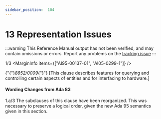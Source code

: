 ```yaml
---
sidebar_position:  104
---
```


# 13 Representation Issues

:::warning
This Reference Manual output has not been verified,
and may contain omissions or errors.
Report any problems on the [tracking issue](https://github.com/ada-lang-io/ada-lang-io/issues/20)
:::


<MarginText>1/3</MarginText>
<MarginInfo items={["AI95-00137-01", "AI05-0299-1"]} />
<p>{"{"}<em>8652/0009</em>{"}"} [This clause describes features for querying and controlling certain aspects of entities and for interfacing to hardware.] <br /></p>

<AnnotatedOnly>

#### Wording Changes from Ada 83

</AnnotatedOnly>
<AnnotatedOnly>
<MarginText>1.a/3</MarginText>
<MarginInfo items={["AI05-0299-1"]} />
<Admonition type="aarm" aarm="note">
The subclauses of this clause have been reorganized. This was necessary to preserve a logical order, given the new Ada 95 semantics given in this section. <br /></Admonition>
</AnnotatedOnly>

